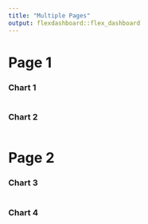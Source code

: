 ```yaml
---
title: "Multiple Pages"
output: flexdashboard::flex_dashboard
---
```


Page 1
===================================== 
    
### Chart 1
    
```r
```
    
### Chart 2

```r
```
   
Page 2
=====================================     

### Chart 3
    
```r
```
    
### Chart 4

```r
```

